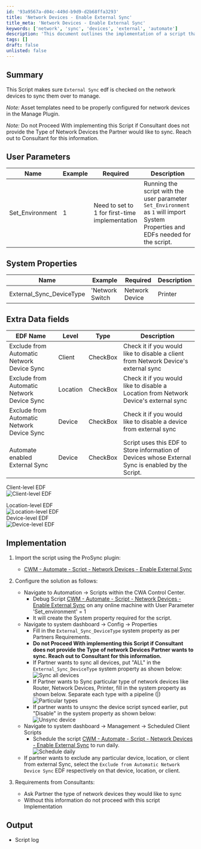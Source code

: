 ```yaml
---
id: '93a9567a-d04c-449d-b9d9-d2b68ffa3293'
title: 'Network Devices - Enable External Sync'
title_meta: 'Network Devices - Enable External Sync'
keywords: ['network', 'sync', 'devices', 'external', 'automate']
description: 'This document outlines the implementation of a script that ensures the External Sync EDF is checked on network devices for synchronization to manage. It includes user parameters, system properties, extra data fields, implementation steps, and requirements from consultants.'
tags: []
draft: false
unlisted: false
---
```

## Summary

This Script makes sure `External Sync` edf is checked on the network devices to sync them over to manage.

*Note:* Asset templates need to be properly configured for network devices in the Manage Plugin.

*Note:* Do not Proceed With implementing this Script if Consultant does not provide the Type of Network Devices the Partner would like to sync. Reach out to Consultant for this information.

## User Parameters

| Name               | Example | Required                                      | Description                                                                                                                                                                                                 |
|--------------------|---------|-----------------------------------------------|-------------------------------------------------------------------------------------------------------------------------------------------------------------------------------------------------------------|
| Set_Environment     | 1       | Need to set to 1 for first-time implementation | Running the script with the user parameter `Set_Environment` as `1` will import System Properties and EDFs needed for the script.                                                                         |

## System Properties

| Name                          | Example                                     | Required | Description                                                                                                                                                                                                                                                                                                                                 |
|-------------------------------|---------------------------------------------|----------|---------------------------------------------------------------------------------------------------------------------------------------------------------------------------------------------------------------------------------------------------------------------------------------------------------------------------------------------|
| External_Sync_DeviceType      | 'Network Switch|Network Device|Printer|Router' | False    | The type of devices the client would like to sync over manage. If it is left blank, the script will not proceed with enabling the external sync for any network device. \<ul>\<li>Separate each type with a pipeline (|)\</li>\<li>Put "ALL" to sync all devices\</li>\<li>Put "Disable" to unsync the device script synced earlier.\</li>\<li>If left blank, script will not proceed with enabling the external sync for any network device.\</li>\</ul> |

## Extra Data fields

| EDF Name                                   | Level  | Type     | Description                                                                                                           |
|--------------------------------------------|--------|----------|-----------------------------------------------------------------------------------------------------------------------|
| Exclude from Automatic Network Device Sync  | Client | CheckBox | Check it if you would like to disable a client from Network Device's external sync                                   |
| Exclude from Automatic Network Device Sync  | Location | CheckBox | Check it if you would like to disable a Location from Network Device's external sync                                |
| Exclude from Automatic Network Device Sync  | Device | CheckBox | Check it if you would like to disable a device from external sync                                                   |
| Automate enabled External Sync              | Device | CheckBox | Script uses this EDF to Store information of Devices whose External Sync is enabled by the Script.                  |

Client-level EDF  
![Client-level EDF](../../../static/img/Network-Devices---Enable-External-Sync/image_1.png)

Location-level EDF  
![Location-level EDF](../../../static/img/Network-Devices---Enable-External-Sync/image_2.png)  
Device-level EDF  
![Device-level EDF](../../../static/img/Network-Devices---Enable-External-Sync/image_3.png)

## Implementation

1. Import the script using the ProSync plugin:
   - [CWM - Automate - Script - Network Devices - Enable External Sync](https://proval.itglue.com/DOC-5078775-15025185)

2. Configure the solution as follows:
   - Navigate to Automation → Scripts within the CWA Control Center.
     - Debug Script [CWM - Automate - Script - Network Devices - Enable External Sync](https://proval.itglue.com/DOC-5078775-15025185) on any online machine with User Parameter 'Set_environment' = 1
     - It will create the System property required for the script.
   - Navigate to system dashboard → Config → Properties
     - Fill in the `External_Sync_DeviceType` system property as per Partners Requirements.
     - **Do not Proceed With implementing this Script if Consultant does not provide the Type of network Devices Partner wants to sync. Reach out to Consultant for this information.**
     - If Partner wants to sync all devices, put "ALL" in the `External_Sync_DeviceType` system property as shown below:  
       ![Sync all devices](../../../static/img/Network-Devices---Enable-External-Sync/image_4.png)
     - If Partner wants to Sync particular type of network devices like Router, Network Devices, Printer, fill in the system property as shown below. Separate each type with a pipeline (|)  
       ![Particular types](../../../static/img/Network-Devices---Enable-External-Sync/image_5.png)
     - If partner wants to unsync the device script synced earlier, put "Disable" in the system property as shown below:  
       ![Unsync device](../../../static/img/Network-Devices---Enable-External-Sync/image_6.png)
   - Navigate to system dashboard → Management → Scheduled Client Scripts
     - Schedule the script [CWM - Automate - Script - Network Devices - Enable External Sync](https://proval.itglue.com/DOC-5078775-15025185) to run daily.  
       ![Schedule daily](../../../static/img/Network-Devices---Enable-External-Sync/image_7.png)
   - If partner wants to exclude any particular device, location, or client from external Sync, select the `Exclude from Automatic Network Device Sync` EDF respectively on that device, location, or client.

3. Requirements from Consultants:
   - Ask Partner the type of network devices they would like to sync
   - Without this information do not proceed with this script Implementation

## Output

- Script log











